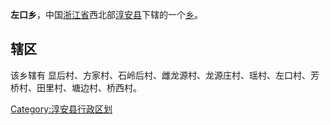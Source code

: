 {{Unreferenced|time=2022-01-21T03:08:08+00:00}}
'''左口乡'''，中国[[浙江省|浙江省]]西北部[[淳安县|淳安县]]下辖的一个[[乡|乡]]。

==辖区==
该乡辖有	显后村、方家村、石岭后村、雌龙源村、龙源庄村、瑶村、左口村、芳桥村、田里村、塘边村、桥西村。

{{淳安县行政区划}}
[[Category:淳安县行政区划|Category:淳安县行政区划]]